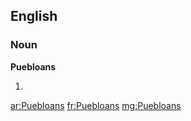 ==English==

===Noun===
'''Puebloans'''

# {{plural of|[[Puebloan]]}}

[[ar:Puebloans]]
[[fr:Puebloans]]
[[mg:Puebloans]]